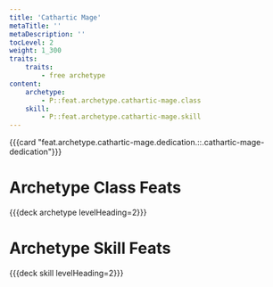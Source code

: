 ```yaml
---
title: 'Cathartic Mage'
metaTitle: ''
metaDescription: ''
tocLevel: 2
weight: 1_300
traits:
    traits:
        - free archetype
content:
    archetype:
        - P::feat.archetype.cathartic-mage.class
    skill:
        - P::feat.archetype.cathartic-mage.skill
---
```


{{{card "feat.archetype.cathartic-mage.dedication.::.cathartic-mage-dedication"}}}

# Archetype Class Feats

{{{deck archetype levelHeading=2}}}

# Archetype Skill Feats

{{{deck skill levelHeading=2}}}
